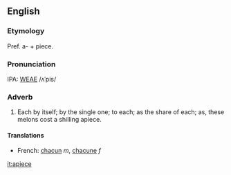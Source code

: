 ==English==
===Etymology===
Pref. a- + piece.

===Pronunciation===
IPA: [[WEAE]] /ʌˈpis/

===Adverb===
# Each by itself; by the single one; to each; as the share of each; as, these melons cost a shilling apiece.
<!-- material copied from Webster's Revised Unabridged Dictionary (1913) -->

====Translations====
*French: [[chacun]] ''m'', [[chacune]] ''f''

[[it:apiece]]